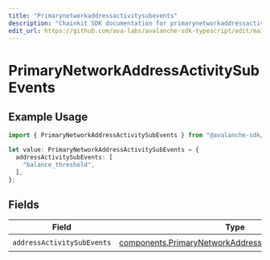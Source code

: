 ```yaml
---
title: "Primarynetworkaddressactivitysubevents"
description: "Chainkit SDK documentation for primarynetworkaddressactivitysubevents"
edit_url: https://github.com/ava-labs/avalanche-sdk-typescript/edit/main/chainkit/docs/models/components/primarynetworkaddressactivitysubevents.md
---
```


# PrimaryNetworkAddressActivitySubEvents

## Example Usage

```typescript
import { PrimaryNetworkAddressActivitySubEvents } from "@avalanche-sdk/chainkit/models/components";

let value: PrimaryNetworkAddressActivitySubEvents = {
  addressActivitySubEvents: [
    "balance_threshold",
  ],
};
```

## Fields

| Field                                                                                                                          | Type                                                                                                                           | Required                                                                                                                       | Description                                                                                                                    |
| ------------------------------------------------------------------------------------------------------------------------------ | ------------------------------------------------------------------------------------------------------------------------------ | ------------------------------------------------------------------------------------------------------------------------------ | ------------------------------------------------------------------------------------------------------------------------------ |
| `addressActivitySubEvents`                                                                                                     | [components.PrimaryNetworkAddressActivitySubEventType](https://github.com/ava-labs/avalanche-sdk-typescript/blob/main/chainkit/models/components/primarynetworkaddressactivitysubeventtype.md)[] | :heavy_check_mark:                                                                                                             | N/A                                                                                                                            |